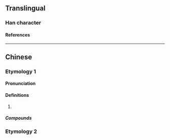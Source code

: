 {{also|呱}}
{{character info/new}}
==Translingual==

===Han character===
{{Han char|rn=30|rad=口|as=06|sn=9|four=6203|canj=RHHV|ids=⿰口𠂢}}

====References====
{{Han ref|kx=0189.271|dkj=03625|hdz=10618.130|uh=54CC}}

----

==Chinese==
{{zh-forms}}
===Etymology 1===
====Pronunciation====
{{zh-pron
|m=pài
|c=paai3
}}

====Definitions====
{{zh-hanzi}}

# {{n-g|Used in transcription.}}

=====Compounds=====
{{zh-der|哌嗪|哌啶}}
===Etymology 2===
{{zh-see|呱|v}}
